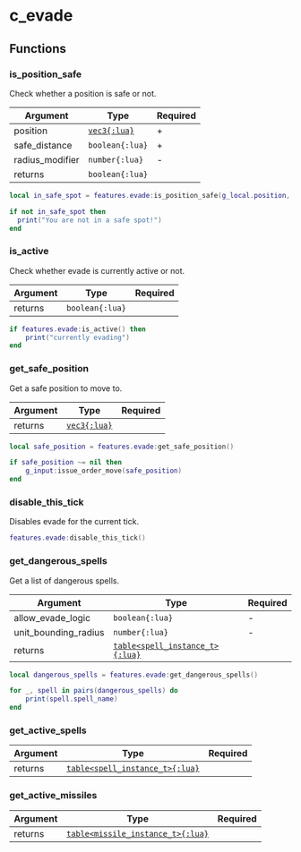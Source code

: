# c_evade

## Functions

### is_position_safe

Check whether a position is safe or not.

| Argument        | Type                               | Required |
| --------------- | ---------------------------------- | -------- |
| position        | [`vec3{:lua}`](/structs/math/vec3) | +        |
| safe_distance   | `boolean{:lua}`                    | +        |
| radius_modifier | `number{:lua}`                     | -        |
| returns         | `boolean{:lua}`                    |          |

```lua
local in_safe_spot = features.evade:is_position_safe(g_local.position, true)

if not in_safe_spot then
  print("You are not in a safe spot!")
end
```

### is_active

Check whether evade is currently active or not.

| Argument | Type            | Required |
| -------- | --------------- | -------- |
| returns  | `boolean{:lua}` |          |

```lua
if features.evade:is_active() then
    print("currently evading")
end
```

### get_safe_position

Get a safe position to move to.

| Argument | Type                               | Required |
| -------- | ---------------------------------- | -------- |
| returns  | [`vec3{:lua}`](/structs/math/vec3) |          |

```lua
local safe_position = features.evade:get_safe_position()

if safe_position ~= nil then
    g_input:issue_order_move(safe_position)
end
```

### disable_this_tick

Disables evade for the current tick.

```lua
features.evade:disable_this_tick()
```

### get_dangerous_spells

Get a list of dangerous spells.

| Argument             | Type                                                         | Required |
| -------------------- | ------------------------------------------------------------ | -------- |
| allow_evade_logic    | `boolean{:lua}`                                              | -        |
| unit_bounding_radius | `number{:lua}`                                               | -        |
| returns              | [`table<spell_instance_t>{:lua}`](/structs/spell_instance_t) |          |

```lua
local dangerous_spells = features.evade:get_dangerous_spells()

for _, spell in pairs(dangerous_spells) do
    print(spell.spell_name)
end
```

### get_active_spells

| Argument | Type                                                         | Required |
| -------- | ------------------------------------------------------------ | -------- |
| returns  | [`table<spell_instance_t>{:lua}`](/structs/spell_instance_t) |          |

### get_active_missiles

| Argument | Type                                                             | Required |
| -------- | ---------------------------------------------------------------- | -------- |
| returns  | [`table<missile_instance_t>{:lua}`](/structs/missile_instance_t) |          |
